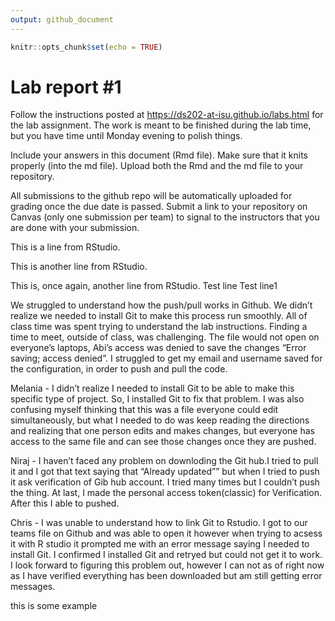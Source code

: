 ```yaml
---
output: github_document
---
```


<!-- README.md is generated from README.Rmd. Please edit the README.Rmd file -->


```r
knitr::opts_chunk$set(echo = TRUE)
```
 
# Lab report \#1

Follow the instructions posted at
<https://ds202-at-isu.github.io/labs.html> for the lab assignment. The
work is meant to be finished during the lab time, but you have time
until Monday evening to polish things.

Include your answers in this document (Rmd file). Make sure that it
knits properly (into the md file). Upload both the Rmd and the md file
to your repository.

All submissions to the github repo will be automatically uploaded for
grading once the due date is passed. Submit a link to your repository on
Canvas (only one submission per team) to signal to the instructors that
you are done with your submission.

This is a line from RStudio.

This is another line from RStudio. 

This is, once again, another line from RStudio.
Test line
Test line1

We struggled to understand how the push/pull works in Github. 
We didn't realize we needed to install Git to make this process run smoothly. 
All of class time was spent trying to understand the lab instructions. Finding a time to meet, outside of class, was challenging.
The file would not open on everyone's laptops, Abi's access was denied to save the changes "Error saving; access denied".
I struggled to get my email and username saved for the configuration, in order to push and pull the code. 

Melania - I didn't realize I needed to install Git to be able to make this specific type of project. So, I installed Git to fix that problem. I was also confusing myself thinking that this was a file everyone could edit simultaneously, but what I needed to do was keep reading the directions and realizing that one person edits and makes changes, but everyone has access to the same file and can see those changes once they are pushed.

Niraj - I haven't faced any problem on downloding the Git hub.I tried to pull it and I got that text saying that "Already updated"" but when I tried to push it ask verification of Gib hub account. I tried many times but I couldn't push the thing. At last, I made the personal access token(classic) for Verification. After this I able to pushed.  

Chris - I was unable to understand how to link Git to Rstudio. I got to our teams file on Github and was able to open it however when trying to acsess it with R studio it prompted me with an error message saying I needed to install Git. I confirmed I installed Git and retryed but could not get it to work. I look forward to figuring this problem out, however I can not as of right now as I have verified everything has been downloaded but am still getting error messages.

this is some example
